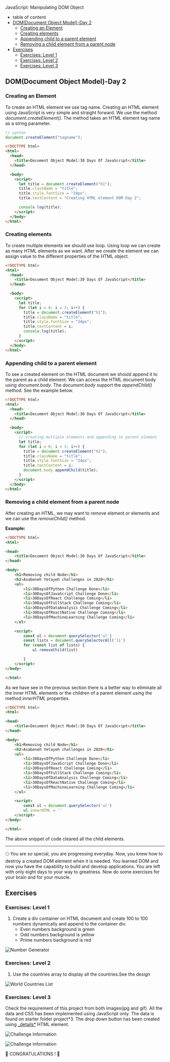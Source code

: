 JavaScript: Manipulating DOM Object

- table of content
- [DOM(Document Object Model)-Day 2](#domdocument-object-model-day-2)
  - [Creating an Element](#creating-an-element)
  - [Creating elements](#creating-elements)
  - [Appending child to a parent element](#appending-child-to-a-parent-element)
  - [Removing a child element from a parent node](#removing-a-child-element-from-a-parent-node)
- [Exercises](#exercises)
  - [Exercises: Level 1](#exercises-level-1)
  - [Exercises: Level 2](#exercises-level-2)
  - [Exercises: Level 3](#exercises-level-3)

## DOM(Document Object Model)-Day 2

### Creating an Element

To create an HTML element we use tag name. Creating an HTML element using JavaScript is very simple and straight forward. We use the method _document.createElement()_. The method takes an HTML element tag name as a string parameter.

```js
// syntax
document.createElement("tagname");
```

```html
<!DOCTYPE html>
<html>
  <head>
    <title>Document Object Model:30 Days Of JavaScript</title>
  </head>

  <body>
    <script>
      let title = document.createElement("h1");
      title.className = "title";
      title.style.fontSize = "24px";
      title.textContent = "Creating HTML element DOM Day 2";

      console.log(title);
    </script>
  </body>
</html>
```

### Creating elements

To create multiple elements we should use loop. Using loop we can create as many HTML elements as we want.
After we create the element we can assign value to the different properties of the HTML object.

```html
<!DOCTYPE html>
<html>
  <head>
    <title>Document Object Model:30 Days Of JavaScript</title>
  </head>

  <body>
    <script>
      let title;
      for (let i = 0; i < 3; i++) {
        title = document.createElement("h1");
        title.className = "title";
        title.style.fontSize = "24px";
        title.textContent = i;
        console.log(title);
      }
    </script>
  </body>
</html>
```

### Appending child to a parent element

To see a created element on the HTML document we should append it to the parent as a child element. We can access the HTML document body using _document.body_. The _document.body_ support the _appendChild()_ method. See the example below.

```html
<!DOCTYPE html>
<html>
  <head>
    <title>Document Object Model:30 Days Of JavaScript</title>
  </head>

  <body>
    <script>
      // creating multiple elements and appending to parent element
      let title;
      for (let i = 0; i < 3; i++) {
        title = document.createElement("h1");
        title.className = "title";
        title.style.fontSize = "24px";
        title.textContent = i;
        document.body.appendChild(title);
      }
    </script>
  </body>
</html>
```

### Removing a child element from a parent node

After creating an HTML, we may want to remove element or elements and we can use the _removeChild()_ method.

**Example:**

```html
<!DOCTYPE html>
<html>

<head>
    <title>Document Object Model:30 Days Of JavaScript</title>
</head>

<body>
    <h1>Removing child Node</h1>
    <h2>Asabeneh Yetayeh challenges in 2020</h1>
    <ul>
        <li>30DaysOfPython Challenge Done</li>
        <li>30DaysOfJavaScript Challenge Done</li>
        <li>30DaysOfReact Challenge Coming</li>
        <li>30DaysOfFullStack Challenge Coming</li>
        <li>30DaysOfDataAnalysis Challenge Coming</li>
        <li>30DaysOfReactNative Challenge Coming</li>
        <li>30DaysOfMachineLearning Challenge Coming</li>
    </ul>

    <script>
        const ul = document.querySelector('ul')
        const lists = document.querySelectorAll('li')
        for (const list of lists) {
            ul.removeChild(list)

        }
    </script>
</body>

</html>
```

As we have see in the previous section there is a better way to eliminate all the inner HTML elements or the children of a parent element using the method _innerHTML_ properties.

```html
<!DOCTYPE html>
<html>

<head>
    <title>Document Object Model:30 Days Of JavaScript</title>
</head>

<body>
    <h1>Removing child Node</h1>
    <h2>Asabeneh Yetayeh challenges in 2020</h1>
    <ul>
        <li>30DaysOfPython Challenge Done</li>
        <li>30DaysOfJavaScript Challenge Done</li>
        <li>30DaysOfReact Challenge Coming</li>
        <li>30DaysOfFullStack Challenge Coming</li>
        <li>30DaysOfDataAnalysis Challenge Coming</li>
        <li>30DaysOfReactNative Challenge Coming</li>
        <li>30DaysOfMachineLearning Challenge Coming</li>
    </ul>

    <script>
        const ul = document.querySelector('ul')
        ul.innerHTML = ''
    </script>
</body>

</html>
```

The above snippet of code cleared all the child elements.

---

🌕 You are so special, you are progressing everyday. Now, you knew how to destroy a created DOM element when it is needed. You learned DOM and now you have the capability to build and develop applications. You are left with only eight days to your way to greatness. Now do some exercises for your brain and for your muscle.

## Exercises

### Exercises: Level 1

1. Create a div container on HTML document and create 100 to 100 numbers dynamically and append to the container div.
   - Even numbers background is green
   - Odd numbers background is yellow
   - Prime numbers background is red

![Number Generator](./../images/projects/dom_min_project_day_number_generators_2.1.png)

### Exercises: Level 2

1. Use the countries array to display all the countries.See the design

![World Countries List](./../images/projects/dom_min_project_countries_aray_day_2.2.png)

### Exercises: Level 3

Check the requirement of this project from both images(jpg and gif). All the data and CSS has been implemented using JavaScript only. The data is found on starter folder project*3. The drop down button has been created using [\_details*](https://www.w3schools.com/tags/tag_details.asp) HTML element.

![Challenge Information](./../images/projects/dom_mini_project_challenge_info_day_2.3.gif)

![Challenge Information](./../images/projects/dom_mini_project_challenge_info_day_2.3.png)

🎉 CONGRATULATIONS ! 🎉

